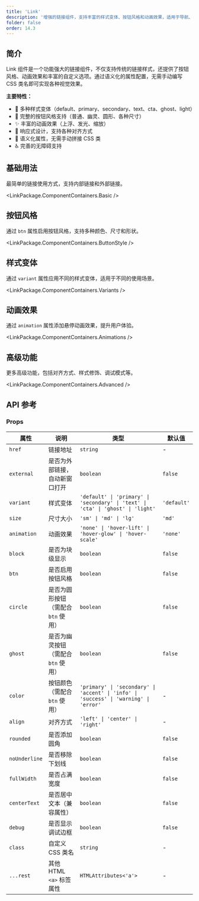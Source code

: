 ```yaml
---
title: 'Link'
description: '增强的链接组件，支持丰富的样式变体、按钮风格和动画效果，适用于导航、按钮、行动号召等多种场景'
folder: false
order: 14.3
---
```



## 简介

Link 组件是一个功能强大的链接组件，不仅支持传统的链接样式，还提供了按钮风格、动画效果和丰富的自定义选项。通过语义化的属性配置，无需手动编写 CSS 类名即可实现各种视觉效果。

**主要特性：**
- 🎨 多种样式变体（default、primary、secondary、text、cta、ghost、light）
- 🔘 完整的按钮风格支持（普通、幽灵、圆形、各种尺寸）
- ✨ 丰富的动画效果（上浮、发光、缩放）
- 📱 响应式设计，支持各种对齐方式
- 🎯 语义化属性，无需手动拼接 CSS 类
- ♿ 完善的无障碍支持

## 基础用法

最简单的链接使用方式，支持内部链接和外部链接。

<LinkPackage.ComponentContainers.Basic />

## 按钮风格

通过 `btn` 属性启用按钮风格，支持多种颜色、尺寸和形状。

<LinkPackage.ComponentContainers.ButtonStyle />

## 样式变体

通过 `variant` 属性应用不同的样式变体，适用于不同的使用场景。

<LinkPackage.ComponentContainers.Variants />

## 动画效果

通过 `animation` 属性添加悬停动画效果，提升用户体验。

<LinkPackage.ComponentContainers.Animations />

## 高级功能

更多高级功能，包括对齐方式、样式修饰、调试模式等。

<LinkPackage.ComponentContainers.Advanced />

## API 参考

### Props

| 属性 | 说明 | 类型 | 默认值 |
|------|------|------|--------|
| `href` | 链接地址 | `string` | - |
| `external` | 是否为外部链接，自动新窗口打开 | `boolean` | `false` |
| `variant` | 样式变体 | `'default' \| 'primary' \| 'secondary' \| 'text' \| 'cta' \| 'ghost' \| 'light'` | `'default'` |
| `size` | 尺寸大小 | `'sm' \| 'md' \| 'lg'` | `'md'` |
| `animation` | 动画效果 | `'none' \| 'hover-lift' \| 'hover-glow' \| 'hover-scale'` | `'none'` |
| `block` | 是否为块级显示 | `boolean` | `false` |
| `btn` | 是否启用按钮风格 | `boolean` | `false` |
| `circle` | 是否为圆形按钮（需配合 `btn` 使用） | `boolean` | `false` |
| `ghost` | 是否为幽灵按钮（需配合 `btn` 使用） | `boolean` | `false` |
| `color` | 按钮颜色（需配合 `btn` 使用） | `'primary' \| 'secondary' \| 'accent' \| 'info' \| 'success' \| 'warning' \| 'error'` | - |
| `align` | 对齐方式 | `'left' \| 'center' \| 'right'` | - |
| `rounded` | 是否添加圆角 | `boolean` | `false` |
| `noUnderline` | 是否移除下划线 | `boolean` | `false` |
| `fullWidth` | 是否占满宽度 | `boolean` | `false` |
| `centerText` | 是否居中文本（兼容属性） | `boolean` | `false` |
| `debug` | 是否显示调试边框 | `boolean` | `false` |
| `class` | 自定义 CSS 类名 | `string` | - |
| `...rest` | 其他 HTML `<a>` 标签属性 | `HTMLAttributes<'a'>` | - |
